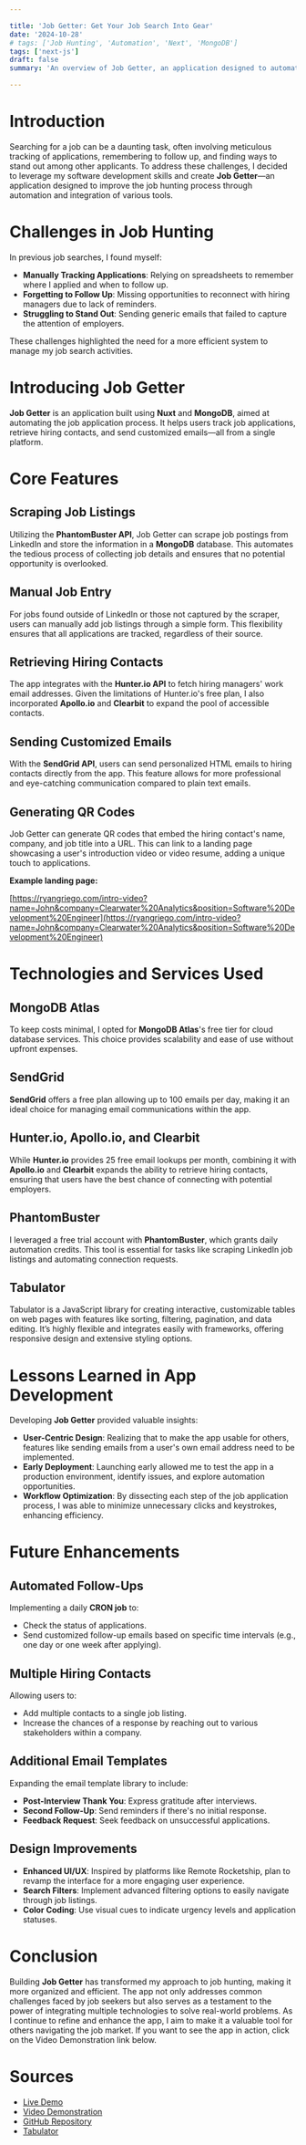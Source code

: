 ```yaml
---

title: 'Job Getter: Get Your Job Search Into Gear'
date: '2024-10-28'
# tags: ['Job Hunting', 'Automation', 'Next', 'MongoDB']
tags: ['next-js']
draft: false
summary: 'An overview of Job Getter, an application designed to automate and enhance the job hunting process.'

---
```


# Introduction

Searching for a job can be a daunting task, often involving meticulous tracking of applications, remembering to follow up, and finding ways to stand out among other applicants. To address these challenges, I decided to leverage my software development skills and create **Job Getter**—an application designed to improve the job hunting process through automation and integration of various tools.

<TOCInline toc={props.toc} exclude="Introduction" />

# Challenges in Job Hunting

In previous job searches, I found myself:

- **Manually Tracking Applications**: Relying on spreadsheets to remember where I applied and when to follow up.
- **Forgetting to Follow Up**: Missing opportunities to reconnect with hiring managers due to lack of reminders.
- **Struggling to Stand Out**: Sending generic emails that failed to capture the attention of employers.

These challenges highlighted the need for a more efficient system to manage my job search activities.

# Introducing Job Getter

**Job Getter** is an application built using **Nuxt** and **MongoDB**, aimed at automating the job application process. It helps users track job applications, retrieve hiring contacts, and send customized emails—all from a single platform.

# Core Features

## Scraping Job Listings

Utilizing the **PhantomBuster API**, Job Getter can scrape job postings from LinkedIn and store the information in a **MongoDB** database. This automates the tedious process of collecting job details and ensures that no potential opportunity is overlooked.

## Manual Job Entry

For jobs found outside of LinkedIn or those not captured by the scraper, users can manually add job listings through a simple form. This flexibility ensures that all applications are tracked, regardless of their source.

## Retrieving Hiring Contacts

The app integrates with the **Hunter.io API** to fetch hiring managers' work email addresses. Given the limitations of Hunter.io's free plan, I also incorporated **Apollo.io** and **Clearbit** to expand the pool of accessible contacts.

## Sending Customized Emails

With the **SendGrid API**, users can send personalized HTML emails to hiring contacts directly from the app. This feature allows for more professional and eye-catching communication compared to plain text emails.

## Generating QR Codes

Job Getter can generate QR codes that embed the hiring contact's name, company, and job title into a URL. This can link to a landing page showcasing a user's introduction video or video resume, adding a unique touch to applications.

**Example landing page:**

[https://ryangriego.com/intro-video?name=John&company=Clearwater%20Analytics&position=Software%20Development%20Engineer](https://ryangriego.com/intro-video?name=John&company=Clearwater%20Analytics&position=Software%20Development%20Engineer)

# Technologies and Services Used

## MongoDB Atlas

To keep costs minimal, I opted for **MongoDB Atlas**'s free tier for cloud database services. This choice provides scalability and ease of use without upfront expenses.

## SendGrid

**SendGrid** offers a free plan allowing up to 100 emails per day, making it an ideal choice for managing email communications within the app.

## Hunter.io, Apollo.io, and Clearbit

While **Hunter.io** provides 25 free email lookups per month, combining it with **Apollo.io** and **Clearbit** expands the ability to retrieve hiring contacts, ensuring that users have the best chance of connecting with potential employers.

## PhantomBuster

I leveraged a free trial account with **PhantomBuster**, which grants daily automation credits. This tool is essential for tasks like scraping LinkedIn job listings and automating connection requests.

## Tabulator

Tabulator is a JavaScript library for creating interactive, customizable tables on web pages with features like sorting, filtering, pagination, and data editing. It’s highly flexible and integrates easily with frameworks, offering responsive design and extensive styling options.

# Lessons Learned in App Development

Developing **Job Getter** provided valuable insights:

- **User-Centric Design**: Realizing that to make the app usable for others, features like sending emails from a user's own email address need to be implemented.
- **Early Deployment**: Launching early allowed me to test the app in a production environment, identify issues, and explore automation opportunities.
- **Workflow Optimization**: By dissecting each step of the job application process, I was able to minimize unnecessary clicks and keystrokes, enhancing efficiency.

# Future Enhancements

## Automated Follow-Ups

Implementing a daily **CRON job** to:

- Check the status of applications.
- Send customized follow-up emails based on specific time intervals (e.g., one day or one week after applying).

## Multiple Hiring Contacts

Allowing users to:

- Add multiple contacts to a single job listing.
- Increase the chances of a response by reaching out to various stakeholders within a company.

## Additional Email Templates

Expanding the email template library to include:

- **Post-Interview Thank You**: Express gratitude after interviews.
- **Second Follow-Up**: Send reminders if there's no initial response.
- **Feedback Request**: Seek feedback on unsuccessful applications.

## Design Improvements

- **Enhanced UI/UX**: Inspired by platforms like Remote Rocketship, plan to revamp the interface for a more engaging user experience.
- **Search Filters**: Implement advanced filtering options to easily navigate through job listings.
- **Color Coding**: Use visual cues to indicate urgency levels and application statuses.

# Conclusion

Building **Job Getter** has transformed my approach to job hunting, making it more organized and efficient. The app not only addresses common challenges faced by job seekers but also serves as a testament to the power of integrating multiple technologies to solve real-world problems. As I continue to refine and enhance the app, I aim to make it a valuable tool for others navigating the job market. If you want to see the app in action, click on the Video Demonstration link below.

# Sources

- [Live Demo](https://job-getter.ryangriego.com/)
- [Video Demonstration](https://www.youtube.com/watch?v=mQazxb70QTA)
- [GitHub Repository](https://github.com/ryan-griego/job-getter)
- [Tabulator](https://tabulator.info/)

